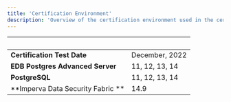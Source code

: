 ```yaml
---
title: 'Certification Environment'
description: 'Overview of the certification environment used in the certification of Imperva Data Security Fabric'
---
```


|  &nbsp;    | &nbsp; |
| ----------- | ----------- |
| **Certification Test Date**      |   December, 2022    |
| **EDB Postgres Advanced Server**  |  11, 12, 13, 14    |
| **PostgreSQL**  |  11, 12, 13, 14    |
| **Imperva Data Security Fabric **  |   14.9   |